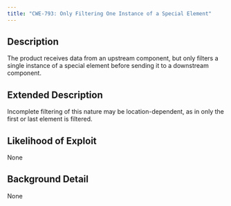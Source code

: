 ```yaml
---
title: "CWE-793: Only Filtering One Instance of a Special Element"
---
```


## Description
The product receives data from an upstream component, but only filters a single instance of a special element before sending it to a downstream component.

## Extended Description
Incomplete filtering of this nature may be location-dependent, as in only the first or last element is filtered.

## Likelihood of Exploit
None

## Background Detail
None
        